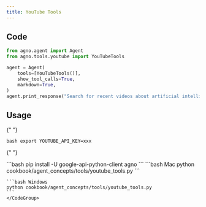 ```yaml
---
title: YouTube Tools
---
```


## Code

```python cookbook/agent_concepts/tools/youtube_tools.py
from agno.agent import Agent
from agno.tools.youtube import YouTubeTools

agent = Agent(
    tools=[YouTubeTools()],
    show_tool_calls=True,
    markdown=True,
)
agent.print_response("Search for recent videos about artificial intelligence")
```

## Usage

<Steps>
  <Snippet file="create-venv-step.mdx" />

{" "}

<Step title="Set your API key">```bash export YOUTUBE_API_KEY=xxx ```</Step>

{" "}

<Step title="Install libraries">
  ```bash pip install -U google-api-python-client agno ```
</Step>

  <Step title="Run Agent">
    <CodeGroup>
    ```bash Mac
    python cookbook/agent_concepts/tools/youtube_tools.py
    ```

    ```bash Windows
    python cookbook/agent_concepts/tools/youtube_tools.py
    ```
    </CodeGroup>

  </Step>
</Steps>
